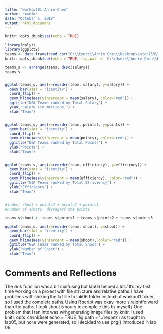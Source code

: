 ```yaml
---
title: "workout01-Annie-Chen"
author: "Annie"
date: "October 5, 2018"
output: html_document
---
```


```r
knitr::opts_chunk$set(echo = TRUE)
```

```r
library(dplyr)
library(ggplot2)
teams <- data.frame(read.csv("C:\\Users\\Annie Chen\\Desktop\\stat133\\workout1\\data\\nba2018-teams.csv", stringsAsFactors = FALSE))
knitr::opts_chunk$set(echo = TRUE, fig.path = 'C:\\Users\\Annie Chen\\Desktop\\stat133\\workout1\\report\\')
```

```r
teams_s <- arrange(teams, desc(salary))
teams_s


ggplot(teams_s, aes(x=reorder(team, salary), y=salary)) +
  geom_bar(stat = "identity") + 
  coord_flip() + 
  geom_hline(aes(yintercept = mean(salary), color="red")) +
  ggtitle("NBA Teams ranked by Total Salary") +
  ylab("Salary (in millions)") +
  xlab("Team")


ggplot(teams_s, aes(x=reorder(team, points), y=points)) +
  geom_bar(stat = "identity") + 
  coord_flip() + 
  geom_hline(aes(yintercept = mean(points), color="red")) +
  ggtitle("NBA Teams ranked by Total Points") +
  ylab("Points") +
  xlab("Team")


ggplot(teams_s, aes(x=reorder(team, efficiency), y=efficiency)) +
  geom_bar(stat = "identity") + 
  coord_flip() + 
  geom_hline(aes(yintercept = mean(efficiency), color="red")) +
  ggtitle("NBA Teams ranked by Total Efficiency") +
  ylab("Efficiency") +
  xlab("Team")


#index: shoot = points3 + points2 + points1
#number of shoots, disregard the points

teams_s$shoot <- teams_s$points1 + teams_s$points2 + teams_s$points3

ggplot(teams_s, aes(x=reorder(team, shoot), y=shoot)) +
  geom_bar(stat = "identity") + 
  coord_flip() + 
  geom_hline(aes(yintercept = mean(shoot), color="red")) +
  ggtitle("NBA Teams ranked by Total Shoot") +
  ylab("Number of Shoot") +
  xlab("Team")


```

# Comments and Reflections
The sink function was a bit confusing but lab06 helped a lot./ 
It's my first time working on a project with file structure and relative paths. I have problems with sinking the txt file to lab06 folder instead of workout1 folder, so I used the complete paths. Using R script was okay, more straightforward than the paths. I took about 5 hours to complete this by myself./
One problem that I ran into was withgenerating image files by knitr. I used knitr::opts_chunk$set(echo = TRUE, fig.path = '../report/') as taught in lab05, but none were generated, so i decided to use png() introduced in lab 06.
